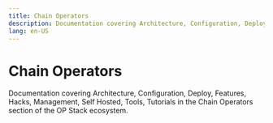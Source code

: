 ```yaml
---
title: Chain Operators
description: Documentation covering Architecture, Configuration, Deploy, Features, Hacks, Management, Self Hosted, Tools, Tutorials in the Chain Operators section of the OP Stack ecosystem.
lang: en-US
---
```



# Chain Operators

Documentation covering Architecture, Configuration, Deploy, Features, Hacks, Management, Self Hosted, Tools, Tutorials in the Chain Operators section of the OP Stack ecosystem.

<Cards>
  <Card title="Chain architecture" href="/operators/chain-operators/architecture" />
  <Card title="Configuration" href="/operators/chain-operators/configuration" />
  <Card title="Deploy" href="/operators/chain-operators/deploy" />
  <Card title="Features" href="/operators/chain-operators/features" />
  <Card title="Hacks" href="/operators/chain-operators/hacks" />
  <Card title="Management" href="/operators/chain-operators/management" />
  <Card title="How to start a self-hosted chain" href="/operators/chain-operators/self-hosted" />
  <Card title="Tools" href="/operators/chain-operators/tools" />
  <Card title="Tutorials" href="/operators/chain-operators/tutorials" />
</Cards>